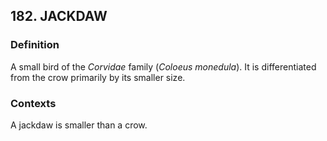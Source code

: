 ## 182. JACKDAW
### Definition
A small bird of the <i>Corvidae </i>family (<i>Coloeus monedula</i>). It is differentiated from the crow primarily by its smaller size.

### Contexts
A jackdaw is smaller than a crow.

